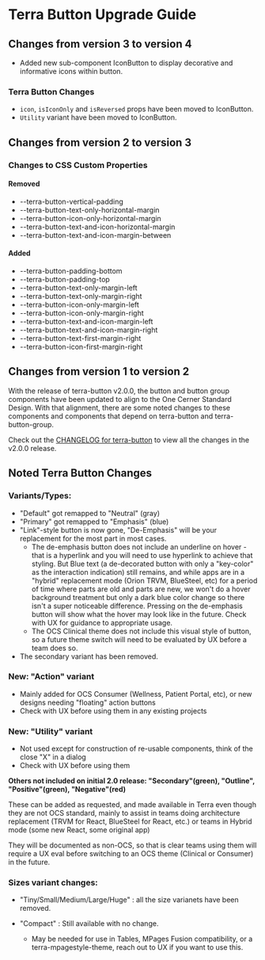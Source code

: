 
<Badge />

# Terra Button Upgrade Guide

## Changes from version 3 to version 4
* Added new sub-component IconButton to display decorative and informative icons within button.

### Terra Button Changes
* `icon`, `isIconOnly` and `isReversed` props have been moved to IconButton.
* `Utility` variant have been moved to IconButton.

## Changes from version 2 to version 3

### Changes to CSS Custom Properties

#### Removed
* --terra-button-vertical-padding
* --terra-button-text-only-horizontal-margin
* --terra-button-icon-only-horizontal-margin
* --terra-button-text-and-icon-horizontal-margin
* --terra-button-text-and-icon-margin-between

#### Added
* --terra-button-padding-bottom
* --terra-button-padding-top
* --terra-button-text-only-margin-left
* --terra-button-text-only-margin-right
* --terra-button-icon-only-margin-left
* --terra-button-icon-only-margin-right
* --terra-button-text-and-icon-margin-left
* --terra-button-text-and-icon-margin-right
* --terra-button-text-first-margin-right
* --terra-button-icon-first-margin-right

## Changes from version 1 to version 2
With the release of terra-button v2.0.0, the button and
button group components have been updated to align to the One Cerner
Standard Design. With that alignment, there are some noted changes to these
components and components that depend on terra-button and
terra-button-group.

Check out the [CHANGELOG for terra-button](https://github.com/cerner/terra-core/blob/main/packages/terra-button/CHANGELOG.md#200---february-12-2018) to view all the changes in the v2.0.0 release.

## Noted Terra Button Changes
### Variants/Types:

* "Default" got remapped to "Neutral" (gray)
* "Primary" got remapped to "Emphasis" (blue)
* "Link"-style button is now gone, "De-Emphasis" will be your replacement
for the most part in most cases.
  - The de-emphasis button does not include an underline on hover - that
    is a hyperlink and you will need to use hyperlink to achieve that
    styling. But Blue text (a de-decorated button with only a
    "key-color" as the interaction indication) still remains, and while
    apps are in a "hybrid" replacement mode (Orion TRVM, BlueSteel, etc)
    for a period of time where parts are old and parts are new, we won't
    do a hover background treatment but only a dark blue color change so
    there isn't a super noticeable difference. Pressing on the
    de-emphasis button will show what the hover may look like in the
    future. Check with UX for guidance to appropriate usage.
  - The OCS Clinical theme does not include this visual style of button,
    so a future theme switch will need to be evaluated by UX before a
    team does so.
* The secondary variant has been removed.

### New: "Action" variant
  - Mainly added for OCS Consumer (Wellness, Patient Portal, etc), or
    new designs needing "floating" action buttons
  - Check with UX before using them in any existing projects

### New: "Utility" variant
  - Not used except for construction of re-usable components, think of
    the close "X" in a dialog
  - Check with UX before using them


**Others not included on initial 2.0 release: "Secondary"(green),
"Outline", "Positive"(green), "Negative"(red)**

These can be added as requested, and made available in Terra even though
they are not OCS standard, mainly to assist in teams doing architecture
replacement (TRVM for React, BlueSteel for React, etc.) or teams in
Hybrid mode (some new React, some original app)

They will be documented as non-OCS, so that is clear teams using them
will require a UX eval before switching to an OCS theme (Clinical or
Consumer) in the future.

### Sizes variant changes:
* "Tiny/Small/Medium/Large/Huge" : all the size varianets have been removed.
* "Compact" : Still available with no change.

  - May be needed for use in Tables, MPages Fusion compatibility, or a
    terra-mpagestyle-theme, reach out to UX if you want to use this.
